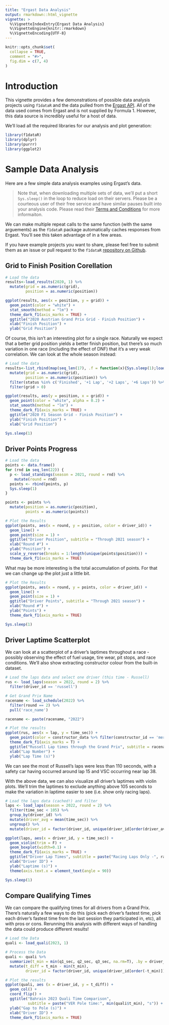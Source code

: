 ```yaml
---
title: "Ergast Data Analysis"
output: rmarkdown::html_vignette
vignette: >
  %\VignetteIndexEntry{Ergast Data Analysis}
  %\VignetteEngine{knitr::rmarkdown}
  %\VignetteEncoding{UTF-8}
---
```


```r
knitr::opts_chunk$set(
  collapse = TRUE,
  comment = "#>",
  fig.dim = c(7, 4)
)
```

# Introduction

This vignette provides a few demonstrations of possible data analysis projects using `f1dataR` and the data pulled from the [Ergast API](https://ergast.com/mrd). All of the data used comes from Ergast and is not supplied by Formula 1. However, this data source is incredibly useful for a host of data. 

We'll load all the required libraries for our analysis and plot generation:
```r
library(f1dataR)
library(dplyr)
library(purrr)
library(ggplot2)
```

# Sample Data Analysis
Here are a few simple data analysis examples using Ergast's data. 

 > Note that, when downloading multiple sets of data, we'll put a short `Sys.sleep()` in the loop to reduce load on their servers. Please be a courteous user of their free service and have similar pauses built into your analysis code. Please read their [Terms and Conditions](http://ergast.com/mrd/terms/) for more informaiton.

We can make multiple repeat calls to the same function (with the same arguements) as the `f1dataR` package automatically caches responses from Ergast. You'll see this taken advantage of in a few areas.

If you have example projects you want to share, please feel free to submit them as an issue or pull request to the `f1dataR` [repository on Github](https://github.com/scasanova/f1dataR).

## Grid to Finish Position Corellation

```r
# Load the data
results<-load_results(2020, 1) %>%
  mutate(grid = as.numeric(grid),
         position = as.numeric(position))

ggplot(results, aes(x = position, y = grid)) +
  geom_point(color = "white") + 
  stat_smooth(method = "lm") +
  theme_dark_f1(axis_marks = TRUE) +
  ggtitle("2020 Austrian Grand Prix Grid - Finish Position") + 
  xlab("Finish Position") + 
  ylab("Grid Position")
```
Of course, this isn't an interesting plot for a single race. Naturally we expect that a better grid position yields a better finish position, but there's so much variation in one race (including the effect of DNF) that it's a very weak correlation. We can look at the whole season instead:

```r
# Load the data
results<-list_rbind(map(seq_len(17), .f = function(x){Sys.sleep(1);load_results(2022, x)})) %>%
  mutate(grid = as.numeric(grid),
         position = as.numeric(position)) %>%
  filter(status %in% c('Finished', '+1 Lap', '+2 Laps', '+6 Laps')) %>%
  filter(grid > 0)

ggplot(results, aes(y = position, x = grid)) +
  geom_point(color = "white", alpha = 0.2) + 
  stat_smooth(method = "lm") +
  theme_dark_f1(axis_marks = TRUE) +
  ggtitle("2020 F1 Season Grid - Finish Position") + 
  ylab("Finish Position") + 
  xlab("Grid Position")
```

```r
Sys.sleep(1)
```

## Driver Points Progress

```r
# Load the data
points <- data.frame()
for (rnd in seq_len(22)) { 
  p <- load_standings(season = 2021, round = rnd) %>%
    mutate(round = rnd)
  points <- rbind(points, p)
  Sys.sleep(1)
}

points <- points %>%
  mutate(position = as.numeric(position),
         points = as.numeric(points))

# Plot the Results
ggplot(points, aes(x = round, y = position, color = driver_id)) + 
  geom_line() +
  geom_point(size = 1) +
  ggtitle("Driver Position", subtitle = "Through 2021 season") +
  xlab("Round #") +
  ylab("Position") +
  scale_y_reverse(breaks = 1:length(unique(points$position))) +
  theme_dark_f1(axis_marks = TRUE)
```

What may be more interesting is the total accumulation of points. For that we can change up the plot just a little bit.

```r
# Plot the Results
ggplot(points, aes(x = round, y = points, color = driver_id)) + 
  geom_line() +
  geom_point(size = 1) +
  ggtitle("Driver Points", subtitle = "Through 2021 season") +
  xlab("Round #") +
  ylab("Points") +
  theme_dark_f1(axis_marks = TRUE)
```

```r
Sys.sleep(1)
```

## Driver Laptime Scatterplot
We can look at a scatterplot of a driver's laptimes throughout a race - possibly observing the effect of fuel usage, tire wear, pit stops, and race conditions. We'll also show extracting constructor colour from the built-in dataset.

```r
# Load the laps data and select one driver (this time - Russell)
rus <- load_laps(season = 2022, round = 2) %>%
  filter(driver_id == 'russell')

# Get Grand Prix Name
racename <- load_schedule(2022) %>%
  filter(round == 2) %>%
  pull('race_name')

racename <- paste(racename, "2022")

# Plot the results
ggplot(rus, aes(x = lap, y = time_sec)) +
  geom_point(color = constructor_data %>% filter(constructor_id == 'mercedes') %>% pull(constructor_color)) +
  theme_dark_f1(axis_marks = T) +
  ggtitle("Russell Lap times through the Grand Prix", subtitle = racename) +
  xlab("Lap Number") +
  ylab("Lap Time (s)")
```

We can see the most of Russell's laps were less than 110 seconds, with a safety car having occurred around lap 15 and VSC occurring near lap 38.

With the above data, we can also visualize all driver's laptimes with violin plots. We'll trim the laptimes to exclude anything above 105 seconds to make the variation in laptime easier to see (i.e. show only racing laps).

```r
# Load the laps data (cached!) and filter
laps <- load_laps(season = 2022, round = 2) %>%
  filter(time_sec < 105) %>%
  group_by(driver_id) %>%
  mutate(driver_avg = mean(time_sec)) %>%
  ungroup() %>%
  mutate(driver_id = factor(driver_id, unique(driver_id[order(driver_avg)])))

ggplot(laps, aes(x = driver_id, y = time_sec)) + 
  geom_violin(trim = F) +
  geom_boxplot(width=0.1) +
  theme_dark_f1(axis_marks = TRUE) +
  ggtitle("Driver Lap Times", subtitle = paste("Racing Laps Only -", racename)) +
  xlab("Driver ID") +
  ylab("Laptime (s)") + 
  theme(axis.text.x = element_text(angle = 90))
```

```r
Sys.sleep(1)
```

## Compare Qualifying Times

We can compare the qualifying times for all drivers from a Grand Prix. There's naturally a few ways to do this (pick each driver's fastest time, pick each driver's fastest time from the last session they participated in, etc), all with pros or cons. Rerunning this analysis with different ways of handling the data could produce different results!

```r
# Load the Data
quali <- load_quali(2023, 1)

# Process the Data
quali <- quali %>%
  summarize(t_min = min(q1_sec, q2_sec, q3_sec, na.rm=T), .by = driver_id) %>%
  mutate(t_diff = t_min - min(t_min), 
         driver_id = factor(driver_id, unique(driver_id[order(-t_min)])))

# Plot the results
ggplot(quali, aes (x = driver_id, y = t_diff)) +
  geom_col() +
  coord_flip() +
  ggtitle("Bahrain 2023 Quali Time Comparison",
          subtitle = paste("VER Pole time:", min(quali$t_min), "s")) +
  ylab("Gap to Pole (s)") +
  xlab("Driver ID") +
  theme_dark_f1(axis_marks = TRUE)

```
